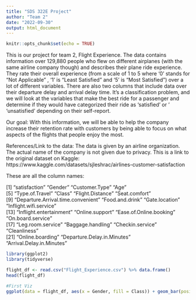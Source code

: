 ```yaml
---
title: "SDS 322E Project"
author: "Team 2"
date: "2022-09-30"
output: html_document
---
```


```r
knitr::opts_chunk$set(echo = TRUE)
```



This is our project for team 2, Flight Experience. The data contains information over 129,880 people who flew on different airplanes (with the same airline company though) and describes their plane ride experience. They rate their overall experience (from a scale of 1 to 5 where '0' stands for "Not Applicable" , '1' is "Least Satisfied" and '5' is "Most Satisfied") over a lot of different variables. There are also two columns that include data over their departure delay and arrival delay time. It's a classification problem, and we will look at the variables that make the best ride for a passenger and determine if they would have categorized their ride as 'satisfied' or ' 'unsatisfied' depending on their self-report. 

Our goal: With this information, we will be able to help the company increase their retention rate with customers by being able to focus on what aspects of the flights that people enjoy the most. 

References/Link to the data: The data is given by an airline organization. The actual name of the company is not given due to privacy. This is a link to the original dataset on Kaggle: https://www.kaggle.com/datasets/sjleshrac/airlines-customer-satisfaction

These are all the column names: 

 [1] "satisfaction"                      "Gender"                            "Customer.Type"                     "Age"                              
 [5] "Type.of.Travel"                    "Class"                             "Flight.Distance"                   "Seat.comfort"                     
 [9] "Departure.Arrival.time.convenient" "Food.and.drink"                    "Gate.location"                     "Inflight.wifi.service"            
[13] "Inflight.entertainment"            "Online.support"                    "Ease.of.Online.booking"            "On.board.service"                 
[17] "Leg.room.service"                  "Baggage.handling"                  "Checkin.service"                   "Cleanliness"                      
[21] "Online.boarding"                   "Departure.Delay.in.Minutes"        "Arrival.Delay.in.Minutes"  




```r
library(ggplot2)
library(tidyverse)
```



```r
flight_df <- read.csv("Flight_Experience.csv") %>% data.frame()
head(flight_df)

```

```r
#First Viz
ggplot(data = flight_df, aes(x = Gender, fill = Class)) + geom_bar(position="dodge") +  geom_text(stat="count", aes(label=..count..), position=position_dodge(width=0.9), vjust=-0.2) + theme_bw() 

```


